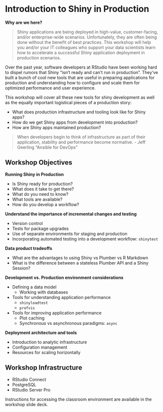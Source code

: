 # Introduction to Shiny in Production {#course-intro}

**Why are we here?**

> Shiny applications are being deployed in high-value, customer-facing, and/or enterprise-wide scenarios. Unfortunately, they are often being done without the benefit of best practices. This workshop will help you and/or your IT colleagues who support your data scientists learn how to accelerate a successful Shiny application deployment in production scenarios.

Over the past year, software developers at RStudio have been working hard to dispel rumors that Shiny "isn't ready and can't run in production". They've built a bunch of cool new tools that are useful in preparing applications for production and understanding how to configure and scale them for optimized performance and user experience.

This workshop will cover all these new tools for shiny development as well as the equally important logistical pieces of a production story:

- What does production infrastructure and tooling look like for Shiny apps?
- How do we get Shiny apps from development into production? 
- How are Shiny apps maintained production? 


> When developers begin to think of infrastructure as part of their application, stability and performance become normative. - Jeff Geerling "Ansible for DevOps"

## Workshop Objectives

**Running Shiny in Production**

- Is Shiny ready for production?
- What does it take to get there?
- What do you need to know?
- What tools are available?
- How do you develop a workflow?

**Understand the importance of incremental changes and testing**

- Version control
- Tests for package upgrades
- Use of separate environments for staging and production
- Incorporating automated testing into a development workflow: `shinytest`

**Data product tradeoffs**

- What are the advantages to using Shiny vs Plumber vs R Markdown
- What is the difference between a stateless Plumber API and a Shiny Session?

**Development vs. Production environment considerations**

- Defining a data model
  - Working with databases
- Tools for understanding application performance
  - `shinyloadtest`
  - `profvis`
- Tools for improving application performance
  - Plot caching
  - Synchronous vs asynchronous paradigms: `async` 

**Deployment architecture and tools**

- Introduction to analytic infrastructure
- Configuration management
- Resources for scaling horizontally

## Workshop Infrastructure 

- RStudio Connect
- PostgreSQL
- RStudio Server Pro

Instructions for accessing the classroom environment are available in the workshop slide deck.
